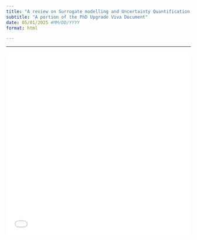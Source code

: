 ```yaml
---
title: "A review on Surrogate modelling and Uncertainty Quantification for Neural PDE solvers"
subtitle: "A portion of the PhD Upgrade Viva Document"
date: 05/01/2025 #MM/DD/YYYY
format: html

---
```

***

![](Upgrade_viva_Review.pdf){width=100% height=500}
